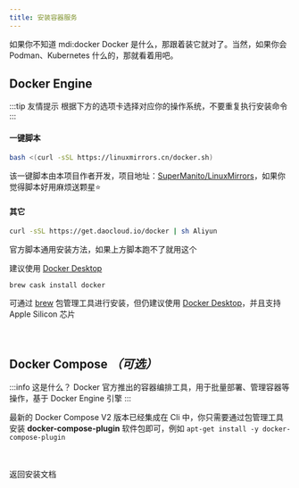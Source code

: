 ```yaml
---
title: 安装容器服务
---
```


如果你不知道 <Icon>mdi\:docker</Icon> Docker 是什么，那跟着装它就对了。当然，如果你会 Podman、Kubernetes 什么的，那就看着用吧。

## Docker Engine

:::tip 友情提示
根据下方的选项卡选择对应你的操作系统，不要重复执行安装命令
:::

<Tabs groupId="operating-systems">
  <TabItem value="linux" label="Linux" default>

  #### 一键脚本

  ```bash
  bash <(curl -sSL https://linuxmirrors.cn/docker.sh)
  ```

  该一键脚本由本项目作者开发，项目地址：[SuperManito/LinuxMirrors](https://github.com/SuperManito/LinuxMirrors)，如果你觉得脚本好用麻烦送颗星⭐

  #### 其它

  ```bash
  curl -sSL https://get.daocloud.io/docker | sh Aliyun
  ```

  官方脚本通用安装方法，如果上方脚本跑不了就用这个

  </TabItem>

  <TabItem value="windows" label="Windows">

  建议使用 [Docker Desktop](https://docs.docker.com/desktop/windows/install)

  </TabItem>

  <TabItem value="macos" label="macOS">

  ```bash
  brew cask install docker
  ```

  可通过 [brew](https://github.com/Homebrew/brew) 包管理工具进行安装，但仍建议使用 [Docker Desktop](https://docs.docker.com/desktop/mac/install)，并且支持 Apple Silicon 芯片

  </TabItem>
</Tabs>

ㅤ

## Docker Compose _（可选）_

:::info 这是什么？
Docker 官方推出的容器编排工具，用于批量部署、管理容器等操作，基于 Docker Engine 引擎
:::

最新的 Docker Compose V2 版本已经集成在 Cli 中，你只需要通过包管理工具安装 **docker-compose-plugin** 软件包即可，例如 `apt-get install -y docker-compose-plugin`

ㅤ

<Link className="button button--lg button--primary button--outline button--block" to="/docs/start/install">返回安装文档</Link>
